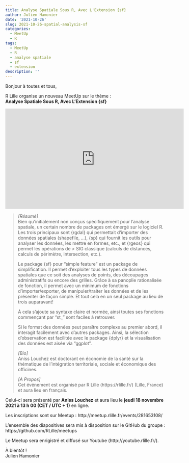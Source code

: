 ```yaml
---
title: Analyse Spatiale Sous R, Avec L'Extension {sf}
author: Julien Hamonier
date: '2021-10-26'
slug: 2021-10-26-spatial-analysis-sf
categories:
  - MeetUp
  - R
tags:
  - MeetUp
  - R
  - analyse spatiale
  - sf
  - extension
description: ''
---
```


Bonjour à toutes et tous,
 
R Lille organise un nouveau MeetUp sur le thème :  
**Analyse Spatiale Sous R, Avec L'Extension {sf}**

<center>
<iframe width="560" height="315" src="https://www.youtube.com/embed/NSbnWCjTfGk" title="YouTube video player" frameborder="0" allow="accelerometer; autoplay; clipboard-write; encrypted-media; gyroscope; picture-in-picture" allowfullscreen></iframe>
</center>
<!-- <center>
![](images/2021-11-18.png)
</center> -->
  
> _[Résumé]_  
> Bien qu'initialement non conçus spécifiquement pour l'analyse spatiale, un certain nombre de packages ont émergé sur le logiciel R.  
> Les trois principaux sont {rgdal} qui permettait d'importer des données spatiales (shapefile, ...), {sp} qui fournit les outils pour analyser les données, les mettre en formes, etc.,  et {rgeos} qui permet les opérations de > SIG classique (calculs de distances, calculs de périmètre, intersection, etc.).
> 
> Le package {sf} pour "simple feature" est un package de simplification. 
> Il permet d'exploiter tous les types de données spatiales que ce soit des analyses de points, des découpages administratifs ou encore des grilles. 
> Grâce à sa panoplie rationalisée de fonction, il permet avec un minimum de fonctions d'importer/exporter, de manipuler/traiter les données et de les présenter de façon simple. 
> Et tout cela en un seul package au lieu de trois auparavant!
> 
> À cela s'ajoute sa syntaxe claire et normée, ainsi toutes ses fonctions commençant par "st_" sont faciles à retrouver.
> 
> Si le format des données peut paraître complexe au premier abord, il interagit facilement avec d'autres packages. 
> Ainsi, la sélection d'observation est facilitée avec le package {dplyr} et la visualisation des données est aisée via "ggplot".
> 
> _[Bio]_  
> Aniss Louchez est doctorant en économie de la santé sur la thématique de l'intégration territoriale, sociale et économique des officines.
> 
> _[A Propos]_  
> Cet événement est organisé par R Lille (https://rlille.fr/) (Lille, France) et aura lieu en français.

Celui-ci sera présenté par **Aniss Louchez** et aura lieu le **jeudi 18 novembre 2021 à 13 h 00 (CET / UTC + 1)** en ligne.

Les inscriptions sont sur Meetup : http://meetup.rlille.fr/events/281653108/

L'ensemble des diapositives sera mis à disposition sur le GitHub du groupe : https://github.com/RLille/meetups

Le Meetup sera enrigistré et diffusé sur Youtube (http://youtube.rlille.fr/).

À bientôt !  
Julien Hamonier